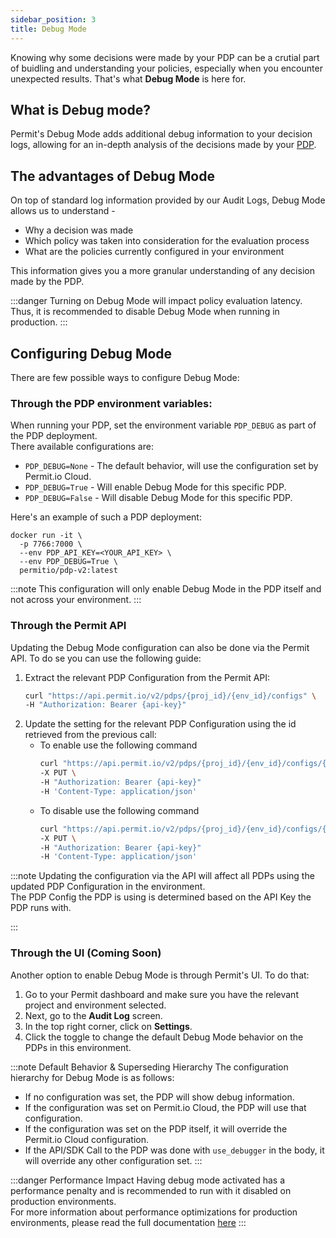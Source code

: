 ```yaml
---
sidebar_position: 3
title: Debug Mode
---
```



Knowing why some decisions were made by your PDP can be a crutial part of buidling and understanding your policies, especially when you encounter unexpected results.
That's what **Debug Mode** is here for.

## What is Debug mode?

Permit's Debug Mode adds additional debug information to your decision logs, allowing for an in-depth analysis of the decisions made by your [PDP](/concepts/pdp/overview).

## The advantages of Debug Mode

On top of standard log information provided by our Audit Logs, Debug Mode allows us to understand -

- Why a decision was made
- Which policy was taken into consideration for the evaluation process
- What are the policies currently configured in your environment

This information gives you a more granular understanding of any decision made by the PDP.

:::danger
Turning on Debug Mode will impact policy evaluation latency. Thus, it is recommended to disable Debug Mode when running in production.
:::

## Configuring Debug Mode

There are few possible ways to configure Debug Mode:

### Through the PDP environment variables:

When running your PDP, set the environment variable `PDP_DEBUG` as part of the PDP deployment. <br />
There available configurations are:
- `PDP_DEBUG=None` - The default behavior, will use the configuration set by Permit.io Cloud.
- `PDP_DEBUG=True` - Will enable Debug Mode for this specific PDP.
- `PDP_DEBUG=False` - Will disable Debug Mode for this specific PDP.

Here's an example of such a PDP deployment:

```
docker run -it \
  -p 7766:7000 \
  --env PDP_API_KEY=<YOUR_API_KEY> \
  --env PDP_DEBUG=True \
  permitio/pdp-v2:latest
```

:::note
This configuration will only enable Debug Mode in the PDP itself and not across your environment.
:::

### Through the Permit API

Updating the Debug Mode configuration can also be done via the Permit API.
To do se you can use the following guide:

1. Extract the relevant PDP Configuration from the Permit API:
    ```bash
    curl "https://api.permit.io/v2/pdps/{proj_id}/{env_id}/configs" \
    -H "Authorization: Bearer {api-key}"
    ```
2. Update the setting for the relevant PDP Configuration using the id retrieved from the previous call:
    - To enable use the following command
        ```bash
        curl "https://api.permit.io/v2/pdps/{proj_id}/{env_id}/configs/{pdp_id}/debug-audit-logs/enable" \
        -X PUT \
        -H "Authorization: Bearer {api-key}"
        -H 'Content-Type: application/json'
        ```
    - To disable use the following command
        ```bash
        curl "https://api.permit.io/v2/pdps/{proj_id}/{env_id}/configs/{pdp_id}/debug-audit-logs/disable" \
        -X PUT \
        -H "Authorization: Bearer {api-key}"
        -H 'Content-Type: application/json'
        ```

:::note
Updating the configuration via the API will affect all PDPs using the updated PDP Configuration in the environment.<br />
The PDP Config the PDP is using is determined based on the API Key the PDP runs with.

:::


### Through the UI (Coming Soon)

Another option to enable Debug Mode is through Permit's UI. To do that:

1. Go to your Permit dashboard and make sure you have the relevant project and environment selected.
2. Next, go to the **Audit Log** screen.
3. In the top right corner, click on **Settings**.
4. Click the toggle to change the default Debug Mode behavior on the PDPs in this environment.


:::note Default Behavior & Superseding Hierarchy
The configuration hierarchy for Debug Mode is as follows:
- If no configuration was set, the PDP will show debug information.
- If the configuration was set on Permit.io Cloud, the PDP will use that configuration.
- If the configuration was set on the PDP itself, it will override the Permit.io Cloud configuration.
- If the API/SDK Call to the PDP was done with `use_debugger` in the body, it will override any other configuration set.
:::

:::danger Performance Impact
Having debug mode activated has a performance penalty and is recommended to run
with it disabled on production environments.<br />
For more information about performance optimizations for production environments, please read the full documentation [here](/how-to/deploy/deploy-to-production#general-performance-tips)
:::

